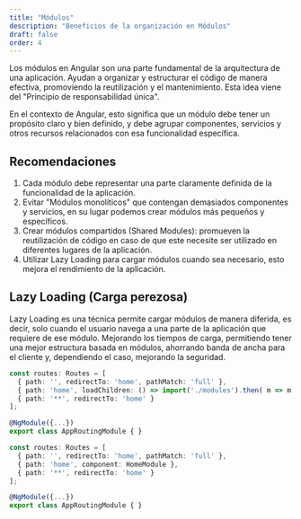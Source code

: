 ---
title: "Módulos"
description: "Beneficios de la organización en Módulos"
draft: false
order: 4
---


Los módulos en Angular son una parte fundamental de la arquitectura de una aplicación. Ayudan a organizar y estructurar el código de manera efectiva, promoviendo la reutilización y el mantenimiento. Esta idea viene del "Principio de responsabilidad única".

En el contexto de Angular, esto significa que un módulo debe tener un propósito claro y bien definido, y debe agrupar componentes, servicios y otros recursos relacionados con esa funcionalidad específica.

## Recomendaciones

1. Cada módulo debe representar una parte claramente definida de la funcionalidad de la aplicación.
2. Evitar "Módulos monolíticos" que contengan demasiados componentes y servicios, en su lugar podemos crear módulos más pequeños y específicos.
3. Crear módulos compartidos (Shared Modules): promueven la reutilización de código en caso de que este necesite ser utilizado en diferentes lugares de la aplicación.
4. Utilizar Lazy Loading para cargar módulos cuando sea necesario, esto mejora el rendimiento de la aplicación.

## Lazy Loading (Carga perezosa)

Lazy Loading es una técnica permite cargar módulos de manera diferida, es decir, solo cuando el usuario navega a una parte de la aplicación que requiere de ese módulo. Mejorando los tiempos de carga, permitiendo tener una mejor estructura basada en módulos, ahorrando banda de ancha para el cliente y, dependiendo el caso, mejorando la seguridad.

<Tabs>

<TabItem label="Lazy loading">

```ts
const routes: Routes = [
  { path: '', redirectTo: 'home', pathMatch: 'full' },
  { path: 'home', loadChildren: () => import('./modules').then( m => m.HomeModule ) },
  { path: '**', redirectTo: 'home' }
];

@NgModule({...})
export class AppRoutingModule { }
```

</TabItem>

<TabItem label="Sin lazy loading">

```ts
const routes: Routes = [
  { path: '', redirectTo: 'home', pathMatch: 'full' },
  { path: 'home', component: HomeModule },
  { path: '**', redirectTo: 'home' }
];

@NgModule({...})
export class AppRoutingModule { }
```

</TabItem>

</Tabs>

